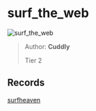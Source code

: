 
# surf_the_web

![surf_the_web](https://raw.githubusercontent.com/Sayt123/SurfMapPics/Maps-and-bonuses/csgo/surf_the_web.jpg)

> Author: **Cuddly**
>
> Tier 2

## Records

[surfheaven](https://surfheaven.eu/map/surf_the_web)
